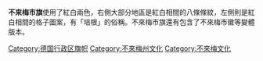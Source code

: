 {{expand|time=2015-02-16T16:49:22+00:00}}
{{unreferenced|time=2015-02-16T16:49:22+00:00}}
{{Infobox flag
| Name = 不來梅市旗
| Article =
| Nickname = ''Bremer Landesflagge<br/>(Speckflagge)''
| Image = Flag of Bremen.svg
| Use = 100000
| Symbol = {{FIAV|normal}}
| Proportion = 3:2
| Adoption =
| Design =
}}
'''不來梅市旗'''使用了紅白兩色，右側大部分地區是紅白相間的八條條紋，左側則是紅白相間的格子圖案，有「培根」的俗稱。不來梅市旗還有包含了不來梅市徽等變體版本。

{{德國旗幟}}

[[Category:德国行政区旗帜|Category:德国行政区旗帜]]
[[Category:不來梅州文化|Category:不來梅州文化]]
[[Category:不來梅文化|Category:不來梅文化]]